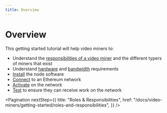 ```yaml
---
title: Overview
---
```


# Overview

This getting started tutorial will help video miners to:

- Understand the
  [responsibilities of a video miner](/docs/video-miners/getting-started/roles-and-responsibilities)
  and the different typers of miners that exist
- Understand [hardware](/docs/video-miners/reference/hardware) and
  [bandwidth](/docs/video-miners/reference/bandwidth) requirements
- [Install](/docs/installation) the node software
- [Connect](/docs/ethereum) to an Ethereum network
- [Activate](/docs/video-miners/getting-started/activation) on the network
- [Test](/docs/video-miners/getting-started/test) to ensure they can receive
  work on the network

<Pagination
  nextStep={{
    title: "Roles & Responsibilities",
    href: "/docs/video-miners/getting-started/roles-and-responsibilities",
  }}
/>
